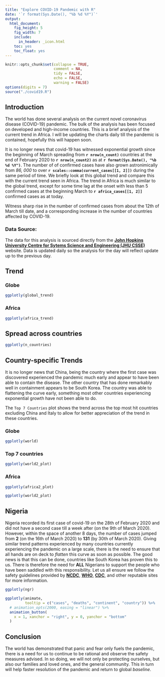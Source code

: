 ---
title: "Explore COVID-19 Pandemic with R"
date: '`r format(Sys.Date(), "%b %d %Y")`'
output: 
  html_document: 
    fig_height: 5
    fig_width: 7
    include:
      in_header: _icon.html
    toc: yes
    toc_float: yes
---


```{r include = FALSE}
knitr::opts_chunk$set(collapse = TRUE, 
                      comment = NA, 
                      tidy = FALSE, 
                      echo = FALSE,
                      warning = FALSE)
options(digits = 7)
source("./covid19.R")
```

## Introduction 

The world has done several analysis on the current novel coronavirus disease (COVID-19) pandemic. The bulk of the analysis has been focused on developed and high-income countries. This is a brief analysis of the current trend in Africa. I will be updating the charts daily till the pandemic is contained, hopefully this will happen soon.   


It is no longer news that covid-19 has witnessed exponential growth since the beginning of March spreading from **`r nrow(n_count)`** countries at the end of February 2020 to **`r nrow(n_count2)`** as at **`r format(Sys.Date(), "%b %d %Y")`**. The number of of confirmed cases have also grown astronimically from *86, 000* to over **`r scales::comma(current_cases[[1, 2]])`** during the same period of time. We briefly look at this global trend and compare this with the current trend seen in Africa. The trend in Africa is much similar to the global trend, except for some time lag at the onset with less than 5 confirmed cases at the beginning March to **`r africa_cases[[1, 2]]`** confirmed cases as at today.   


Witness sharp rise in the number of confirmed cases from about the 12th of March till date, and a corresponding increase in the number of countries affected by COVID-19.

### Data Source:

The data for this analysis is sourced directly from the [**John Hopkins University Centre for Sytems Science and Engineering (JHU CSSE)**](https://github.com/CSSEGISandData/COVID-19/) website. Data is updated daily so the analysis for the day will reflect update up to the previous day.  


## Trend  {.tabset .tabset-fade .tabset-pills}


### Globe

```{r}
ggplotly(global_trend)
```


### Africa


```{r}
ggplotly(africa_trend)
```

## Spread across countries

```{r}
ggplotly(n_countries)
```



## Country-specific Trends {.tabset .tabset-fade .tabset-pills}

It is no longer news that China, being the country where the first case was discovered experienced the pandemic much early and appear to have been able to contain the disease. The other country that has done remarkably well in containment appears to be South Korea. The country was able to flattening the curve early, something most other countries experiencing exponential growth have not been able to do.  

The `Top 7 Countries` plot shows the trend across the top most hit countries excluding China and Italy to allow for better appreciation of the trend in these countries.  


### Globe

```{r}
ggplotly(world)
```


### Top 7 countries



```{r}
ggplotly(world2_plot)
```



### Africa


```{r}

ggplotly(africa2_plot)

```


```{r}

ggplotly(world2_plot)

```



## Nigeria

Nigeria recorded its first case of covid-19 on the 28th of February 2020 and did not have a second case till a week after (on the 9th of March 2020). However, within the space of another 8 days, the number of cases jumped from **2** (on the 16th of March 2020) to **131** (by 30th of March 2020). Giving similar trend patterns experienced by many countries currently experiencing the pandemic on a large scale, there is the need to ensure that all hands are on deck to _flatten_ this curve as soon as possible. The good news is that this can be done, countries like South Korea has proven this to us. There is therefore the need for **ALL** Nigerians to support the people who have been saddled with this responsibility. Let us all ensure we follow the safety guidelines provided by [**NCDC**](http://covid19.ncdc.gov.ng/faq.html#about), [**WHO**](https://www.who.int/emergencies/diseases/novel-coronavirus-2019/advice-for-public), [**CDC**](https://www.cdc.gov/coronavirus/2019-ncov/index.html), and other reputable sites for more information.  


```{r}

ggplotly(ngr)

```




```{r, fig.height=6, fig.width=9}
ggplotly(animate, 
         tooltip = c("cases", "deaths", "continent", "country")) %>%
  # animation_opts(2000, easing = "linear") %>%
  animation_button(
    x = 1, xanchor = "right", y = 0, yanchor = "bottom"
  ) 
```



## Conclusion

The world has demonstrated that panic and fear only fuels the pandemic, there is a need for us to continue to be rational and observe the safety measures advised. In so doing, we will not only be protecting ourselves, but also our families and loved ones, and the general community. This in turn will help faster resolution of the pandemic and return to global *baseline*.

